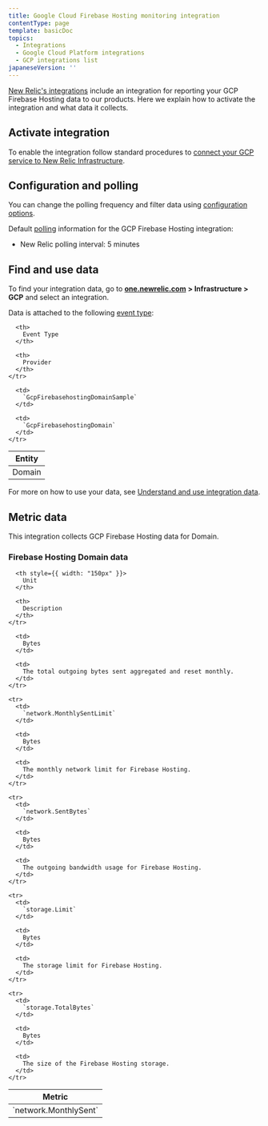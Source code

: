```yaml
---
title: Google Cloud Firebase Hosting monitoring integration
contentType: page
template: basicDoc
topics:
  - Integrations
  - Google Cloud Platform integrations
  - GCP integrations list
japaneseVersion: ''
---
```


[New Relic's integrations](https://docs.newrelic.com/docs/infrastructure/integrations-getting-started/getting-started/introduction-infrastructure-integrations) include an integration for reporting your GCP Firebase Hosting data to our products. Here we explain how to activate the integration and what data it collects.

## Activate integration

To enable the integration follow standard procedures to [connect your GCP service to New Relic Infrastructure](https://docs.newrelic.com/docs/connect-google-cloud-platform-services-infrastructure).

## Configuration and polling

You can change the polling frequency and filter data using [configuration options](/docs/integrations/new-relic-integrations/getting-started/configure-polling-frequency-data-collection-cloud-integrations).

Default [polling](/docs/integrations/google-cloud-platform-integrations/getting-started/polling-intervals-gcp-integrations) information for the GCP Firebase Hosting integration:

* New Relic polling interval: 5 minutes

## Find and use data

To find your integration data, go to [**one.newrelic.com**](http://one.newrelic.com) **> Infrastructure [](https://infrastructure.newrelic.com/ "Link opens in a new window.") > GCP** and select an integration.

Data is attached to the following [event type](https://docs.newrelic.com/docs/insights/use-insights-ui/getting-started/introduction-new-relic-insights#event-type):

<Table>
  <thead>
    <tr>
      <th>
        Entity
      </th>

      <th>
        Event Type
      </th>

      <th>
        Provider
      </th>
    </tr>
  </thead>

  <tbody>
    <tr>
      <td>
        Domain
      </td>

      <td>
        `GcpFirebasehostingDomainSample`
      </td>

      <td>
        `GcpFirebasehostingDomain`
      </td>
    </tr>
  </tbody>
</Table>

For more on how to use your data, see [Understand and use integration data](https://docs.newrelic.com/docs/infrastructure/integrations/find-use-infrastructure-integration-data).

## Metric data

This integration collects GCP Firebase Hosting data for Domain.

### Firebase Hosting Domain data

<Table>
  <thead>
    <tr>
      <th style={{ width: "275px" }}>
        Metric
      </th>

      <th style={{ width: "150px" }}>
        Unit
      </th>

      <th>
        Description
      </th>
    </tr>
  </thead>

  <tbody>
    <tr>
      <td>
        `network.MonthlySent`
      </td>

      <td>
        Bytes
      </td>

      <td>
        The total outgoing bytes sent aggregated and reset monthly.
      </td>
    </tr>

    <tr>
      <td>
        `network.MonthlySentLimit`
      </td>

      <td>
        Bytes
      </td>

      <td>
        The monthly network limit for Firebase Hosting.
      </td>
    </tr>

    <tr>
      <td>
        `network.SentBytes`
      </td>

      <td>
        Bytes
      </td>

      <td>
        The outgoing bandwidth usage for Firebase Hosting.
      </td>
    </tr>

    <tr>
      <td>
        `storage.Limit`
      </td>

      <td>
        Bytes
      </td>

      <td>
        The storage limit for Firebase Hosting.
      </td>
    </tr>

    <tr>
      <td>
        `storage.TotalBytes`
      </td>

      <td>
        Bytes
      </td>

      <td>
        The size of the Firebase Hosting storage.
      </td>
    </tr>
  </tbody>
</Table>
